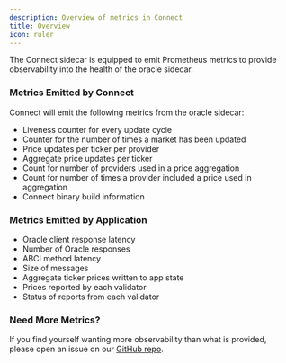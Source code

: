 ```yaml
---
description: Overview of metrics in Connect
title: Overview
icon: ruler
---
```


The Connect sidecar is equipped to emit Prometheus metrics to provide observability into the health of the oracle sidecar.

### Metrics Emitted by Connect
Connect will emit the following metrics from the oracle sidecar:
- Liveness counter for every update cycle
- Counter for the number of times a market has been updated
- Price updates per ticker per provider
- Aggregate price updates per ticker
- Count for number of providers used in a price aggregation
- Count for number of times a provider included a price used in aggregation
- Connect binary build information

### Metrics Emitted by Application
- Oracle client response latency
- Number of Oracle responses
- ABCI method latency
- Size of messages
- Aggregate ticker prices written to app state
- Prices reported by each validator
- Status of reports from each validator


### Need More Metrics?
If you find yourself wanting more observability than what is provided, please open an issue on our [GitHub repo](https://github.com/skip-mev/slinky).